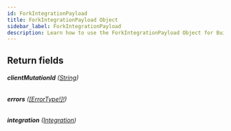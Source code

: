 ```yaml
---
id: ForkIntegrationPayload
title: ForkIntegrationPayload Object
sidebar_label: ForkIntegrationPayload
description: Learn how to use the ForkIntegrationPayload Object for Builder's API.
---
```


## Return fields

###### <b>clientMutationId</b> ([String](/self-managed/composer/builder/api/schema/scalar/String.mdx))

###### <b>errors</b> ([[ErrorType!]!](/self-managed/composer/builder/api/schema/object/ErrorType.mdx))

###### <b>integration</b> ([Integration](/self-managed/composer/builder/api/schema/object/Integration.mdx))
